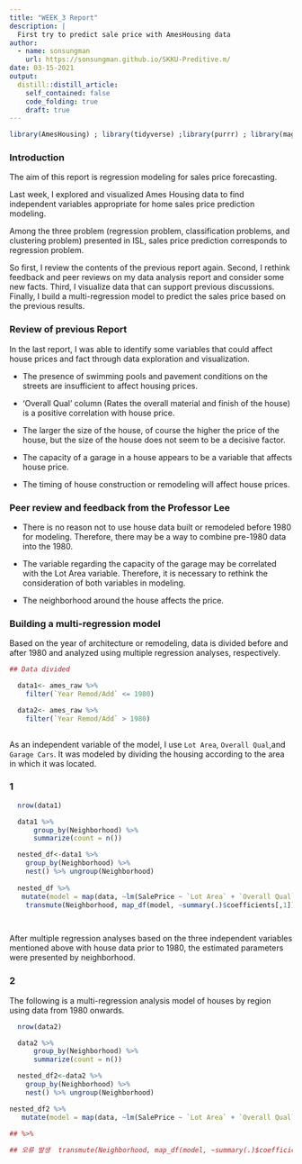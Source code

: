 ```yaml
---
title: "WEEK_3 Report"
description: |
  First try to predict sale price with AmesHousing data
author:
  - name: sonsungman
    url: https://sonsungman.github.io/SKKU-Preditive.m/
date: 03-15-2021
output:
  distill::distill_article:
    self_contained: false
    code_folding: true
    draft: true
---
```

```r
library(AmesHousing) ; library(tidyverse) ;library(purrr) ; library(magrittr)
```


### Introduction


The aim of this report is regression modeling for sales price forecasting.


Last week, I explored and visualized Ames Housing data to find independent variables appropriate for home sales price prediction modeling.


Among the three problem (regression problem, classification problems, and clustering problem) presented in ISL, sales price prediction corresponds to regression problem.


So first, I review the contents of the previous report again. Second, I rethink feedback and peer reviews on my data analysis report and consider some new facts. Third, I visualize data that can support previous discussions. Finally, I build a multi-regression model to predict the sales price based on the previous results.


### Review of previous Report


In the last report, I was able to identify some variables that could affect house prices and fact through data exploration and visualization.


 - The presence of swimming pools and pavement conditions on the streets are insufficient to affect housing prices.
 
 
 - 'Overall Qual' column (Rates the overall material and finish of the house) is a positive correlation with house price.
 
 
 - The larger the size of the house, of course the higher the price of the house, but the size of the house does not seem to be a decisive factor.
 
 
 - The capacity of a garage in a house appears to be a variable that affects house price.
 
 
 - The timing of house construction or remodeling will affect house prices.
 
 
### Peer review and feedback from the Professor Lee


 - There is no reason not to use house data built or remodeled before 1980 for modeling. Therefore, there may be a way to combine pre-1980 data into the 1980.
 
 
 - The variable regarding the capacity of the garage may be correlated with the Lot Area variable. Therefore, it is necessary to rethink the consideration of both variables in modeling.
 
 
 - The neighborhood around the house affects the price.
 

### Building a multi-regression model

Based on the year of architecture or remodeling, data is divided before and after 1980 and analyzed using multiple regression analyses, respectively.


```r
## Data divided

  data1<- ames_raw %>%
    filter(`Year Remod/Add` <= 1980)

  data2<- ames_raw %>%
    filter(`Year Remod/Add` > 1980)
  
```


As an independent variable of the model, I use `Lot Area`, `Overall Qual`,and `Garage Cars`. It was modeled by dividing the housing according to the area in which it was located.


### 1


```r
  nrow(data1)

  data1 %>% 
      group_by(Neighborhood) %>%
      summarize(count = n())  
```

```r


  nested_df<-data1 %>% 
    group_by(Neighborhood) %>%
    nest() %>% ungroup(Neighborhood)
    
  nested_df %>%
   mutate(model = map(data, ~lm(SalePrice ~ `Lot Area` + `Overall Qual` + `Garage Cars` , data=.))) %>%
    transmute(Neighborhood, map_df(model, ~summary(.)$coefficients[,1]))

  
```


After multiple regression analyses based on the three independent variables mentioned above with house data prior to 1980, the estimated parameters were presented by neighborhood.


### 2

The following is a multi-regression analysis model of houses by region using data from 1980 onwards.

```r
  nrow(data2)

  data2 %>% 
      group_by(Neighborhood) %>%
      summarize(count = n())  
```


```r

  nested_df2<-data2 %>% 
    group_by(Neighborhood) %>%
    nest() %>% ungroup(Neighborhood)

nested_df2 %>%
   mutate(model = map(data, ~lm(SalePrice ~ `Lot Area` + `Overall Qual` + `Garage Cars` , data=.))) 

## %>%
  
## 오류 발생  transmute(Neighborhood, map_df(model, ~summary(.)$coefficients[,1]))

```
